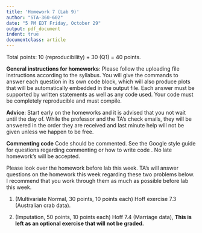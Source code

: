 ```yaml
---
title: 'Homework 7 (Lab 9)'
author: "STA-360-602"
date: "5 PM EDT Friday, October 29"
output: pdf_document
indent: true
documentclass: article
---
```


Total points: 10 (reproducibility) + 30 (Q1) = 40 points.\

**General instructions for homeworks**: Please follow the uploading file instructions according to the syllabus. You will give the commands to answer each question in its own code block, which will also produce plots that will be automatically embedded in the output file. Each answer must be supported by written statements as well as any code used. Your code must be completely reproducible and must compile. 

**Advice**: Start early on the homeworks and it is advised that you not wait until the day of. While the professor and the TA's check emails, they will be answered in the order they are received and last minute help will not be given unless we happen to be free.  

**Commenting code**
Code should be commented. See the Google style guide for questions regarding commenting or how to write 
code \url{https://google.github.io/styleguide/Rguide.xml}. No late homework's will be accepted.\

Please look over the homework before lab this week. TA's will answer questions on the homework this week regarding these two 
problems below. I recommend that you work through them as much as possible before lab this week.

1. (Multivariate Normal, 30 points, 10 points each) Hoff exercise 7.3 (Australian crab data).

2. (Imputation, 50 points, 10 points each) Hoff 7.4 (Marriage data), **This is left as an optional exercise that will not be graded.**